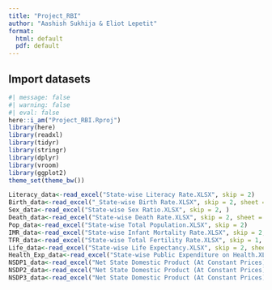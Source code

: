 ```yaml
---
title: "Project_RBI"
author: "Aashish Sukhija & Eliot Lepetit"
format: 
  html: default
  pdf: default
---
```


## Import datasets

```r
#| message: false
#| warning: false
#| eval: false
here::i_am("Project_RBI.Rproj")
library(here)       
library(readxl)     
library(tidyr)  
library(stringr)
library(dplyr)
library(vroom)
library(ggplot2)
theme_set(theme_bw())
```
```r
Literacy_data<-read_excel("State-wise Literacy Rate.XLSX", skip = 2)
Birth_data<-read_excel("_State-wise Birth Rate.XLSX", skip = 2, sheet = 2)
Sex_data<-read_excel("State-wise Sex Ratio.XLSX", skip = 2, )
Death_data<-read_excel("State-wise Death Rate.XLSX", skip = 2, sheet = 2)
Pop_data<-read_excel("State-wise Total Population.XLSX", skip = 2)
IMR_data<-read_excel("State-wise Infant Mortality Rate.XLSX", skip = 2, sheet = 2)
TFR_data<-read_excel("State-wise Total Fertility Rate.XLSX", skip = 1, sheet = 2)
Life_data<-read_excel("State-wise Life Expectancy.XLSX", skip = 2, sheet = "T_14(vi)")
Health_Exp_data<-read_excel("State-wise Public Expenditure on Health.XLSX", skip = 2)
NSDP1_data<-read_excel("Net State Domestic Product (At Constant Prices).XLSX", sheet = 1, skip = 3)
NSDP2_data<-read_excel("Net State Domestic Product (At Constant Prices).XLSX", sheet = 2, skip = 3)
NSDP3_data<-read_excel("Net State Domestic Product (At Constant Prices).XLSX", sheet = 3, skip = 3)
```
